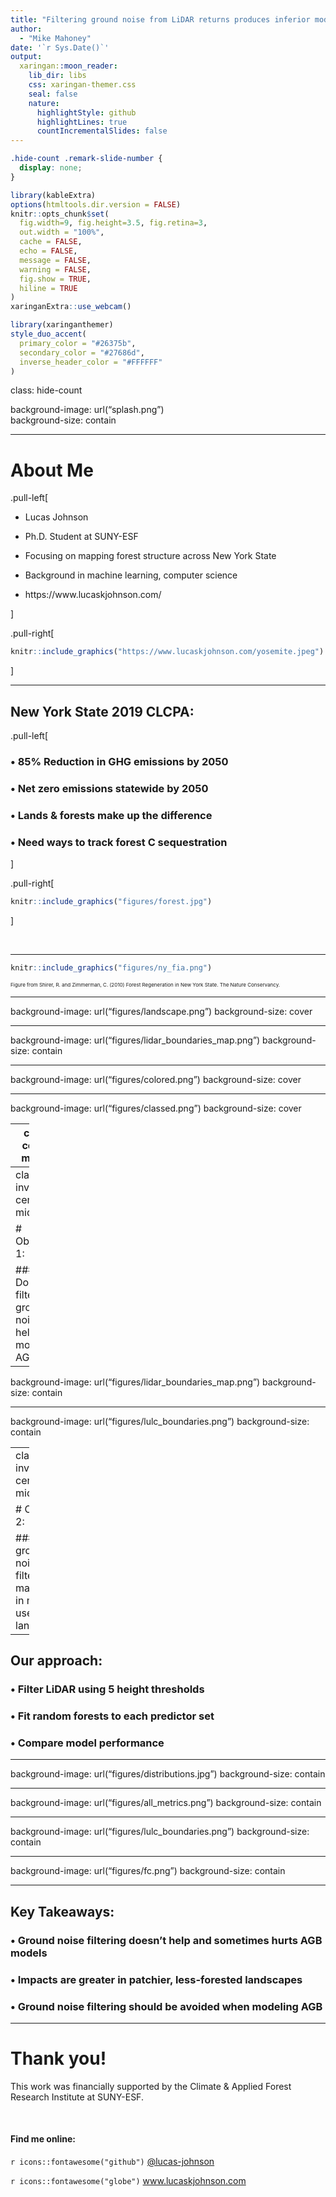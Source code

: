 ```yaml
---
title: "Filtering ground noise from LiDAR returns produces inferior models of forest aboveground biomass"
author: 
  - "Mike Mahoney"
date: '`r Sys.Date()`'
output:
  xaringan::moon_reader:
    lib_dir: libs
    css: xaringan-themer.css
    seal: false
    nature:
      highlightStyle: github
      highlightLines: true
      countIncrementalSlides: false
---
```


```css
.hide-count .remark-slide-number {
  display: none;
}
```

```r
library(kableExtra)
options(htmltools.dir.version = FALSE)
knitr::opts_chunk$set(
  fig.width=9, fig.height=3.5, fig.retina=3,
  out.width = "100%",
  cache = FALSE,
  echo = FALSE,
  message = FALSE, 
  warning = FALSE,
  fig.show = TRUE,
  hiline = TRUE
)
xaringanExtra::use_webcam()
```

```r
library(xaringanthemer)
style_duo_accent(
  primary_color = "#26375b",
  secondary_color = "#27686d",
  inverse_header_color = "#FFFFFF"
)
```

class: hide-count

background-image: url("splash.png")  
background-size: contain

---

# About Me

.pull-left[

- Lucas Johnson

- Ph.D. Student at SUNY-ESF

- Focusing on mapping forest structure across New York State

- Background in machine learning, computer science

- https://www.lucaskjohnson.com/

]

.pull-right[

```r
knitr::include_graphics("https://www.lucaskjohnson.com/yosemite.jpeg")
```

]

---

## New York State 2019 CLCPA:

.pull-left[

### • 85% Reduction in GHG emissions by 2050  

### • Net zero emissions statewide by 2050

### • Lands & forests make up the difference

### • Need ways to track forest C sequestration

]

.pull-right[

```r
knitr::include_graphics("figures/forest.jpg")
```

]

<br /> 

---

```r
knitr::include_graphics("figures/ny_fia.png")
```

<p style="font-size:8px">Figure from Shirer, R. and Zimmerman, C. (2010) Forest Regeneration in New York State. The Nature Conservancy.</p>

---

background-image: url("figures/landscape.png")
background-size: cover

---

background-image: url("figures/lidar_boundaries_map.png")
background-size: contain

---

background-image: url("figures/colored.png")
background-size: cover

---

background-image: url("figures/classed.png")
background-size: cover

---
class: center middle

```r
knitr::include_graphics("figures/nilsson.png")
knitr::include_graphics("figures/naesset.png")
```

---
class: inverse center middle

# Objective 1:

### Does filtering ground noise help us model AGB?

---

background-image: url("figures/lidar_boundaries_map.png")
background-size: contain

---

background-image: url("figures/lulc_boundaries.png")
background-size: contain

---
class: inverse center middle

# Objective 2:

### Does ground noise filtering matter more in mixed-use landscapes?

---

## Our approach:

### • Filter LiDAR using 5 height thresholds

### • Fit random forests to each predictor set

### • Compare model performance

---

background-image: url("figures/distributions.jpg")
background-size: contain


---

background-image: url("figures/all_metrics.png")
background-size: contain

---

background-image: url("figures/lulc_boundaries.png")
background-size: contain

---

background-image: url("figures/fc.png")
background-size: contain

---

## Key Takeaways:

### • Ground noise filtering doesn't help and sometimes hurts AGB models

### • Impacts are greater in patchier, less-forested landscapes

### • Ground noise filtering should be avoided when modeling AGB

---

# Thank you!

This work was financially supported by the Climate & Applied Forest Research Institute at SUNY-ESF.

<br />

#### Find me online:

`r icons::fontawesome("github")` [@lucas-johnson](https://github.com/lucas-johnson/) 

`r icons::fontawesome("globe")` [www.lucaskjohnson.com](https://www.lucaskjohnson.com/)

<br />

